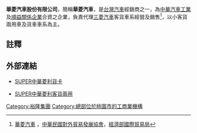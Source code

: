 {{Infobox_Company
| company_name   = 華菱汽車股份有限公司
| company_name_en= 
| company_logo   = 
| company_type   = [[非上市公司|非上市公司]]
| market_information =
| local_code_name = TW
| local_code = 84442965<ref>[http://gcis.nat.gov.tw/pub/cmpy/reportAction.do?method=report&reportClass=cmpy&subPath=10302&fileName=10302MOC.pdf 253] {{Wayback|url=http://gcis.nat.gov.tw/pub/cmpy/reportAction.do?method=report&reportClass=cmpy&subPath=10302&fileName=10302MOC.pdf |date=20141207053415 }}{{zh-tw}}</ref>
| company_slogan = 
| foundation     = 1993年6月5日
| location       = {{ROC}}([[臺灣|臺灣]])<br/>[[桃園市|桃園市]][[楊梅區|楊梅區]]大平里秀才路618號 
| zip_code       = 326
| telephone_no   = +886-3-4783191
| key_people     = [[嚴凱泰|嚴凱泰]]
| num_employees  = 1000+
| industry       = [[汽車|汽車]][[服務業|服務業]]
| products       = 汽車經銷<br/>汽車保養維修等
| capital        =  
| revenue        =  
| subsid         = 
| homepage       = 
| footnotes      = 
}}
'''華菱汽車股份有限公司'''，簡稱'''華菱汽車'''，是[[台灣|台灣]][[汽車|汽車]]經銷商之一，為[[中華汽車工業|中華汽車工業]]及[[順益關係企業|順益關係企業]]合資之企業，負責代理[[三菱汽車|三菱汽車]]客貨車系經營及銷售<ref>[http://www.taiwantrade.com.tw/CH/companydetail/7292 華菱汽車] {{Wayback|url=http://www.taiwantrade.com.tw/CH/companydetail/7292 |date=20150924112920 }}，[[中華民國對外貿易發展協會|中華民國對外貿易發展協會]]，[[經濟部國際貿易局|經濟部國際貿易局]]{{zh-tw}}</ref>，以小客貨兩用車及貨車車系為主。

== 註釋 ==
{{reflist|1}}

== 外部連結 ==
*{{zh-tw}}[http://verycatruck.mitsubishi-motors.com.tw/ SUPER中華菱利貨卡] {{Wayback|url=http://verycatruck.mitsubishi-motors.com.tw/ |date=20190630154254 }}
*{{zh-tw}}[http://veryca.mitsubishi-motors.com.tw/  SUPER中華菱利客貨兩用] {{Wayback|url=http://veryca.mitsubishi-motors.com.tw/ |date=20200129120415 }}

[[Category:裕隆集團|Category:裕隆集團]]
[[Category:總部位於桃園市的工商業機構|Category:總部位於桃園市的工商業機構]]